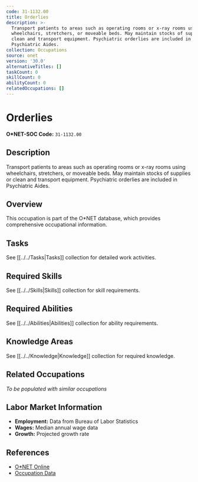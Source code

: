 ```yaml
---
code: 31-1132.00
title: Orderlies
description: >-
  Transport patients to areas such as operating rooms or x-ray rooms using
  wheelchairs, stretchers, or moveable beds. May maintain stocks of supplies or
  clean and transport equipment. Psychiatric orderlies are included in
  Psychiatric Aides.
collection: Occupations
source: onet
version: '30.0'
alternativeTitles: []
taskCount: 0
skillCount: 0
abilityCount: 0
relatedOccupations: []
---
```

# Orderlies

**O*NET-SOC Code:** `31-1132.00`

## Description

Transport patients to areas such as operating rooms or x-ray rooms using wheelchairs, stretchers, or moveable beds. May maintain stocks of supplies or clean and transport equipment. Psychiatric orderlies are included in Psychiatric Aides.

## Overview

This occupation is part of the O*NET database, which provides comprehensive occupational information.

## Tasks

See [[../../Tasks|Tasks]] collection for detailed work activities.

## Required Skills

See [[../../Skills|Skills]] collection for skill requirements.

## Required Abilities

See [[../../Abilities|Abilities]] collection for ability requirements.

## Knowledge Areas

See [[../../Knowledge|Knowledge]] collection for required knowledge.

## Related Occupations

*To be populated with similar occupations*

## Labor Market Information

- **Employment:** Data from Bureau of Labor Statistics
- **Wages:** Median annual wage data
- **Growth:** Projected growth rate

## References

- [O*NET Online](https://www.onetonline.org/link/summary/31-1132.00)
- [Occupation Data](https://www.onetcenter.org/)
